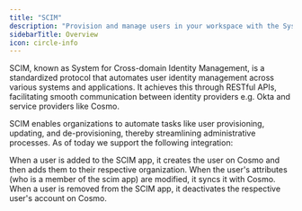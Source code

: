 ```yaml
---
title: "SCIM"
description: "Provision and manage users in your workspace with the System for Cross-domain Identity Management (SCIM) standard."
sidebarTitle: Overview
icon: circle-info
---
```


SCIM, known as System for Cross-domain Identity Management, is a standardized protocol that automates user identity management across various systems and applications. It achieves this through RESTful APIs, facilitating smooth communication between identity providers e.g. Okta and service providers like Cosmo.

SCIM enables organizations to automate tasks like user provisioning, updating, and de-provisioning, thereby streamlining administrative processes. As of today we support the following integration:

<CardGroup>
  <Card title="Create users" icon="square-1">
    When a user is added to the SCIM app, it creates the user on Cosmo and then
    adds them to their respective organization.
  </Card>
  <Card title="Update user attributes" icon="square-2">
    When the user's attributes (who is a member of the scim app) are modified,
    it syncs it with Cosmo.
  </Card>
  <Card title="Deactivate users" icon="square-3">
    When a user is removed from the SCIM app, it deactivates the respective
    user's account on Cosmo.
  </Card>
</CardGroup>
